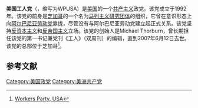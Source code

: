 {{for|1921－1929年存在的美国工人党|美国工人党 (1921年)}}
'''美国工人党'''（{{lang-en|Workers Party, USA}}，缩写为WPUSA）是[[美国|美国]]的一个[[共产主义|共产主义]]政党。该党成立于1992年。该党的前身是[[芝加哥|芝加哥]]的一个名为[[马列主义研究团体|马列主义研究团体]]的组织，它曾在意识形态上向[[阿尔巴尼亚劳动党|阿尔巴尼亚劳动党]]靠拢，尽管没有与阿尔巴尼亚劳动党建立起正式关系。该党坚持[[反资本主义|反资本主义]]和[[反帝国主义|反帝国主义]]立场。该党的创始人是Michael Thorburn，曾长期担任该党的第一书记兼党刊《工人》（双周刊）的编辑，直到2007年6月12日去世。该党的总部位于芝加哥<ref>[https://www.loc.gov/item/lcwaN0000489/?__cf_chl_jschl_tk__=5afe83c5b4a038c13e0549e1c9ad71bfebcf57b4-1603436279-0-AZP6VmKRs1_A_VYK6nFSeK2seeaW29GHYc0S4z8D3L1LRrzN9xLi-1azFeOf30ek3diNp31gBLUrW4MbNGsg3ZXwsGjKYU1J9XwU2gFMJRiMn9CYkds23bWbBuVIhJZdtHjV3aPp2J7rW9gOcfPTlP7-13QP4UCc29sGIwbHJrJVrrOiwvWcnH8ESt5vIjfBT-2AntIECv5qngy7Td-PbzZz-YWrh5lSneGx9dja6Chj2rMXSXQ1Uq9G_9Ljy4KxpnOq_zJB9MD2IApScAkAWJNqMEjSwL0HifGs8hzgmch_ Workers Party, USA]</ref>。

== 参考文献 ==
{{reflist}}
{{美国现存共产党}}
[[Category:美国政党|Category:美国政党]]
[[Category:美洲共产党|Category:美洲共产党]]